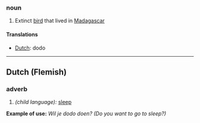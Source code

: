 ===noun===
# Extinct [[bird]] that lived in [[Madagascar]]

====Translations====
*[[Dutch]]: dodo

----
==Dutch (Flemish)==

===adverb===
# ''(child language):'' [[sleep]]
'''Example of use:''' ''Wil je dodo doen? (Do you want to go to sleep?)''